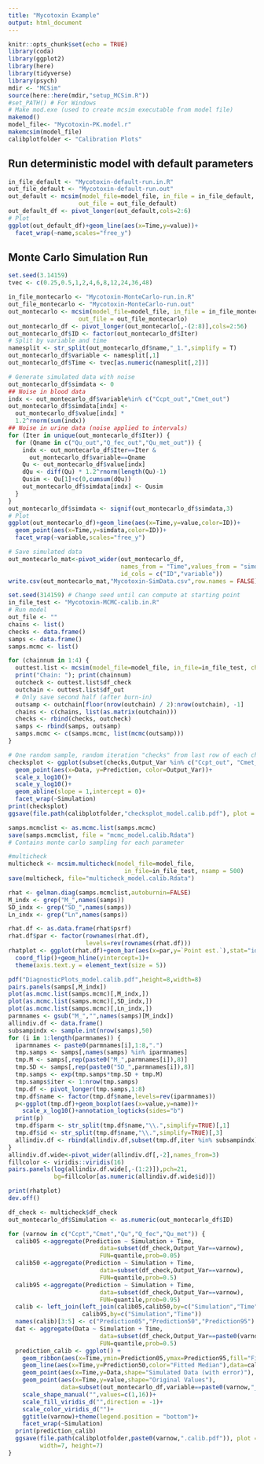```yaml
---
title: "Mycotoxin Example"
output: html_document
---
```


```r
knitr::opts_chunk$set(echo = TRUE)
library(coda)
library(ggplot2)
library(here)
library(tidyverse)
library(psych)
mdir <- "MCSim"
source(here::here(mdir,"setup_MCSim.R"))
#set_PATH() # For Windows
# Make mod.exe (used to create mcsim executable from model file)
makemod()
model_file<- "Mycotoxin-PK.model.r"
makemcsim(model_file)
calibplotfolder <- "Calibration Plots"
```

## Run deterministic model with default parameters

```r

in_file_default <- "Mycotoxin-default-run.in.R" 
out_file_default <- "Mycotoxin-default-run.out"
out_default <- mcsim(model_file=model_file, in_file = in_file_default,
                    out_file = out_file_default)
out_default_df <- pivot_longer(out_default,cols=2:6)
# Plot
ggplot(out_default_df)+geom_line(aes(x=Time,y=value))+
  facet_wrap(~name,scales="free_y")
```

## Monte Carlo Simulation Run

```r
set.seed(3.14159)
tvec <- c(0.25,0.5,1,2,4,6,8,12,24,36,48)

in_file_montecarlo <- "Mycotoxin-MonteCarlo-run.in.R" 
out_file_montecarlo <- "Mycotoxin-MonteCarlo-run.out"
out_montecarlo <- mcsim(model_file=model_file, in_file = in_file_montecarlo,
                    out_file = out_file_montecarlo)
out_montecarlo_df <- pivot_longer(out_montecarlo[,-(2:8)],cols=2:56)
out_montecarlo_df$ID <- factor(out_montecarlo_df$Iter)
# Split by variable and time
namesplit <- str_split(out_montecarlo_df$name,"_1.",simplify = T)
out_montecarlo_df$variable <- namesplit[,1]
out_montecarlo_df$Time <- tvec[as.numeric(namesplit[,2])]

# Generate simulated data with noise 
out_montecarlo_df$simdata <- 0
## Noise in blood data
indx <- out_montecarlo_df$variable%in% c("Ccpt_out","Cmet_out")
out_montecarlo_df$simdata[indx] <- 
  out_montecarlo_df$value[indx] * 
  1.2^rnorm(sum(indx))
## Noise in urine data (noise applied to intervals)
for (Iter in unique(out_montecarlo_df$Iter)) {
  for (Qname in c("Qu_out","Q_fec_out","Qu_met_out")) {
    indx <- out_montecarlo_df$Iter==Iter &
      out_montecarlo_df$variable==Qname
    Qu <- out_montecarlo_df$value[indx]
    dQu <- diff(Qu) * 1.2^rnorm(length(Qu)-1)
    Qusim <- Qu[1]+c(0,cumsum(dQu))
    out_montecarlo_df$simdata[indx] <- Qusim
  }
}
out_montecarlo_df$simdata <- signif(out_montecarlo_df$simdata,3)
# Plot
ggplot(out_montecarlo_df)+geom_line(aes(x=Time,y=value,color=ID))+
  geom_point(aes(x=Time,y=simdata,color=ID))+
  facet_wrap(~variable,scales="free_y")

# Save simulated data
out_montecarlo_mat<-pivot_wider(out_montecarlo_df,
                                names_from = "Time",values_from = "simdata",
                                id_cols = c("ID","variable"))
write.csv(out_montecarlo_mat,"Mycotoxin-SimData.csv",row.names = FALSE)
```

```r

set.seed(314159) # Change seed until can compute at starting point
in_file_test <- "Mycotoxin-MCMC-calib.in.R" 
# Run model
out_file <- ""
chains <- list()
checks <- data.frame()
samps <- data.frame()
samps.mcmc <- list()

for (chainnum in 1:4) {
  outtest.list <- mcsim(model_file=model_file, in_file=in_file_test, chainnum=chainnum)
  print("Chain: "); print(chainnum)
  outcheck <- outtest.list$df_check
  outchain <- outtest.list$df_out
  # Only save second half (after burn-in)
  outsamp <- outchain[floor(nrow(outchain) / 2):nrow(outchain), -1]
  chains <- c(chains, list(as.matrix(outchain)))
  checks <- rbind(checks, outcheck)
  samps <- rbind(samps, outsamp)
  samps.mcmc <- c(samps.mcmc, list(mcmc(outsamp)))
}

# One random sample, random iteration "checks" from last row of each chain
checksplot <- ggplot(subset(checks,Output_Var %in% c("Ccpt_out", "Cmet_out", "Qu_out", "Q_fec_out", "Qu_met_out")))+
  geom_point(aes(x=Data, y=Prediction, color=Output_Var))+
  scale_x_log10()+
  scale_y_log10()+
  geom_abline(slope = 1,intercept = 0)+
  facet_wrap(~Simulation)
print(checksplot)
ggsave(file.path(calibplotfolder,"checksplot_model.calib.pdf"), plot = checksplot, width=10, height=10)

samps.mcmclist <- as.mcmc.list(samps.mcmc)
save(samps.mcmclist, file = "mcmc_model.calib.Rdata")
# Contains monte carlo sampling for each parameter

#multicheck
multicheck <- mcsim.multicheck(model_file=model_file,
                                 in_file=in_file_test, nsamp = 500)
save(multicheck, file="multicheck_model.calib.Rdata")
```

```r

rhat <- gelman.diag(samps.mcmclist,autoburnin=FALSE) 
M_indx <- grep("M_",names(samps))
SD_indx <- grep("SD_",names(samps))
Ln_indx <- grep("Ln",names(samps))

rhat.df <- as.data.frame(rhat$psrf)
rhat.df$par <- factor(rownames(rhat.df),
                      levels=rev(rownames(rhat.df)))
rhatplot <- ggplot(rhat.df)+geom_bar(aes(x=par,y=`Point est.`),stat="identity")+
  coord_flip()+geom_hline(yintercept=1)+
  theme(axis.text.y = element_text(size = 5))

pdf("DiagnosticPlots_model.calib.pdf",height=8,width=8)
pairs.panels(samps[,M_indx])
plot(as.mcmc.list(samps.mcmc)[,M_indx,])
plot(as.mcmc.list(samps.mcmc)[,SD_indx,])
plot(as.mcmc.list(samps.mcmc)[,Ln_indx,])
parmnames <- gsub("M_","",names(samps)[M_indx])
allindiv.df <- data.frame()
subsampindx <- sample.int(nrow(samps),50)
for (i in 1:length(parmnames)) {
  iparmnames <- paste0(parmnames[i],1:8,".")
  tmp.samps <- samps[,names(samps) %in% iparmnames]
  tmp.M <- samps[,rep(paste0("M_",parmnames[i]),8)]
  tmp.SD <- samps[,rep(paste0("SD_",parmnames[i]),8)]
  tmp.samps <- exp(tmp.samps*tmp.SD + tmp.M)
  tmp.samps$iter <- 1:nrow(tmp.samps)
  tmp.df <- pivot_longer(tmp.samps,1:8)
  tmp.df$name <- factor(tmp.df$name,levels=rev(iparmnames))
  p<-ggplot(tmp.df)+geom_boxplot(aes(x=value,y=name))+
    scale_x_log10()+annotation_logticks(sides="b")
  print(p)
  tmp.df$parm <- str_split(tmp.df$name,"\\.",simplify=TRUE)[,1]
  tmp.df$id <- str_split(tmp.df$name,"\\.",simplify=TRUE)[,3]
  allindiv.df <- rbind(allindiv.df,subset(tmp.df,iter %in% subsampindx))
}
allindiv.df.wide<-pivot_wider(allindiv.df[,-2],names_from=3)
fillcolor <- viridis::viridis(16)
pairs.panels(log(allindiv.df.wide[,-(1:2)]),pch=21,
             bg=fillcolor[as.numeric(allindiv.df.wide$id)])

print(rhatplot)
dev.off()


```


```r
df_check <- multicheck$df_check
out_montecarlo_df$Simulation <- as.numeric(out_montecarlo_df$ID)

for (varnow in c("Ccpt","Cmet","Qu","Q_fec","Qu_met")) {
  calib05 <-aggregate(Prediction ~ Simulation + Time,
                          data=subset(df_check,Output_Var==varnow),
                          FUN=quantile,prob=0.05)
  calib50 <-aggregate(Prediction ~ Simulation + Time,
                          data=subset(df_check,Output_Var==varnow),
                          FUN=quantile,prob=0.5)
  calib95 <-aggregate(Prediction ~ Simulation + Time,
                          data=subset(df_check,Output_Var==varnow),
                          FUN=quantile,prob=0.95)
  calib <- left_join(left_join(calib05,calib50,by=c("Simulation","Time")),
                     calib95,by=c("Simulation","Time"))
  names(calib)[3:5] <- c("Prediction05","Prediction50","Prediction95")
  dat <- aggregate(Data ~ Simulation + Time,
                          data=subset(df_check,Output_Var==paste0(varnow,"_out")),
                          FUN=quantile,prob=0.5)
  prediction_calib <- ggplot() + 
    geom_ribbon(aes(x=Time,ymin=Prediction05,ymax=Prediction95,fill="Fitted 90% CI"),data=calib)+
    geom_line(aes(x=Time,y=Prediction50,color="Fitted Median"),data=calib,alpha=0.5)+
    geom_point(aes(x=Time,y=Data,shape="Simulated Data (with error)"), data=dat)+
    geom_point(aes(x=Time,y=value,shape="Original Values"),
               data=subset(out_montecarlo_df,variable==paste0(varnow,"_out")))+
    scale_shape_manual("",values=c(1,16))+
    scale_fill_viridis_d("",direction = -1)+
    scale_color_viridis_d("")+
    ggtitle(varnow)+theme(legend.position = "bottom")+
    facet_wrap(~Simulation)
  print(prediction_calib)
  ggsave(file.path(calibplotfolder,paste0(varnow,".calib.pdf")), plot = prediction_calib, 
         width=7, height=7)
}


```




